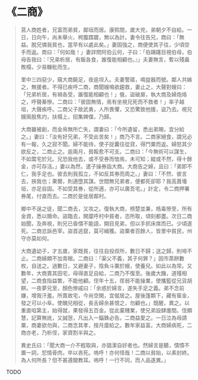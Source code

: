 # 《二商》

> 莒人商姓者，兄富而弟貧，鄰垣而居。康熙間，歲大兇，弟朝夕不自給。一日，日向午，尚未舉火、枵腹蹀踱，無以為計。妻令往告兄，商曰：「無益。脫兄憐我貧也，當早有以處此矣。」妻固強之，商便使其子往，少頃空手而返。商曰：「何如哉！」妻詳問阿伯云何，子曰：「伯躊躇目視伯母，伯母告我曰：『兄弟析居，有飯各食，誰復能相顧也。』」夫妻無言，暫以殘盎敗榻，少易糠秕而生。
>
> 里中三四惡少，窺大商饒足，夜逾坦入。夫妻警寤，鳴盥器而號。鄰人共嫉之，無援者。不得已疾呼二商，商聞嫂鳴欲趨救，妻止之，大聲對嫂曰：「兄弟析居，有禍各受，誰復能相顧也！」俄，盜破扉，執大商及婦炮烙之，呼聲綦慘。二商曰：「彼固無情，焉有坐視兄死而不救者！」率子越垣，大聲疾呼。二商父子故武勇，人所畏懼，又恐驚致他援，盜乃去。視兄嫂兩股焦灼，扶榻上，招集婢僕，乃歸。
>
> 大商雖被創，而金帛無所亡失，謂妻曰：「今所遺留，悉出弟賜，宜分給之。」妻曰：「汝有好兄弟，不受此苦矣！」商乃不言。二商家絕食，謂兄必有一報，久之寂不聞。婦不能待，使子捉囊往從貸，得鬥粟而返。婦怒其少欲反之，二商止之。逾兩月，貧餒愈不可支。二商曰：「今無術可以謀生，不如鬻宅於兄。兄恐我他去，或不受券而恤焉，未可知；縱或不然，得十餘金，亦可存活。」妻以為然，遣子操券詣大商。大商告之婦，且曰：「弟即不仁，我手足也。彼去則我孤立，不如反其券而周之。」妻曰：「不然、彼言去，挾我也；果爾，則適墮其謀。世間無兄弟者，便都死卻耶？我高葺墻垣，亦足自固。不如受其券，從所適，亦可以廣吾宅。」計定，令二商押署券尾，付直而去。二商於是徙居鄰村。
>
> 鄉中不逞之徒，聞二商去，又攻之。復執大商，榜楚並兼，梏毒慘至，所有金資，悉以贖命。盜臨去，開廩呼村中貧者，恣所取，頃刻都盡。次日二商始聞，及奔視，則兄已昏憒不能語，開目見弟，但以手抓床席而已。少頃遂死。二商忿訴邑宰。盜首逃竄，莫可緝獲。盜粟者百餘人，皆里中貧民，州守亦莫如何。
>
> 大商遺幼子，才五歲，家既貧，往往自投叔所，數日不歸；送之歸，則啼不止。二商婦頗不加青眼。二商曰：「渠父不義，其子何罪？」因市蒸餅數枚，自送之。過數日，又避妻子，陰負斗粟於嫂，使養兒。如此以為常。又數年，大商賣其田宅，母得直足自給，二商乃不復至。後歲大饑，道殣相望，二商食指益繁，不能他顧。侄年十五，荏弱不能操業，使攜籃從兄貨胡餅。一夜夢兄至，顏色慘戚曰：「余惑於婦言，遂失手足之義。弟不念前嫌，增我汗羞。所賣故宅，今尚空閑，宜僦居之。屋後篷顆下，藏有窖金，發之可以小阜。使醜兒相從，長舌婦余甚恨之，勿顧也。」既醒，異之。以重直啗第主，始得就，果發得五百金。從此棄賤業，使兄弟設肆廛間。侄頗慧，記算無訛，又誠愨，凡出入一錙銖必告。二商益愛之。一日泣為母請粟，商妻欲勿與，二商念其孝，按月廩給之。數年家益富。大商婦病死，二商亦老，乃析侄，家資割半與之。
>
> 異史氏曰：「聞大商一介不輕取與，亦猖潔自好者也。然婦言是聽，憒憒不置一詞，恝情骨肉，卒以吝死。嗚呼！亦何怪哉！二商以貧始，以素封終。為人何所長？但不甚遵閫教耳。嗚呼！一行不同，而人品遂異。」

TODO
